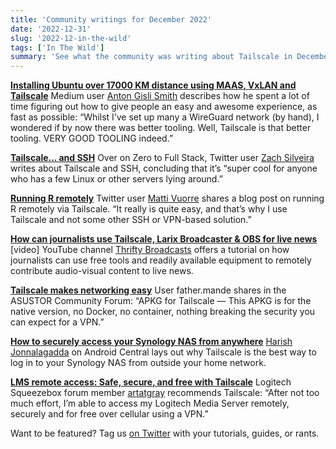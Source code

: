 ```yaml
---
title: 'Community writings for December 2022'
date: '2022-12-31'
slug: '2022-12-in-the-wild'
tags: ['In The Wild']
summary: 'See what the community was writing about Tailscale in December 2022'
---
```


<NewsletterRepublishing />

**[Installing Ubuntu over 17000 KM distance using MAAS, VxLAN and Tailscale](https://medium.com/@antongslismith/bare-metal-cloud-provisioning-from-gcp-de4b65747de)**
Medium user [Anton Gisli Smith](https://medium.com/@antongslismith) describes how he spent a lot of time figuring out how to give people an easy and awesome experience, as fast as possible: “Whilst I’ve set up many a WireGuard network (by hand), I wondered if by now there was better tooling. Well, Tailscale is that better tooling. VERY GOOD TOOLING indeed.”

**[Tailscale... and SSH](https://www.zerotofullstack.io/p/tailscale-and-ssh)**
Over on Zero to Full Stack, Twitter user [Zach Silveira](https://twitter.com/zachcodes) writes about Tailscale and SSH, concluding that it’s “super cool for anyone who has a few Linux or other servers lying around.”

**[Running R remotely](https://vuorre.netlify.app/posts/remote-r/)**
Twitter user [Matti Vuorre](https://twitter.com/vuorre) shares a blog post on running R remotely via Tailscale. “It really is quite easy, and that’s why I use Tailscale and not some other SSH or VPN-based solution.”

**[How can journalists use Tailscale, Larix Broadcaster & OBS for live news](https://www.youtube.com/watch?v=vKNGaYAe5OA)** [video]
YouTube channel [Thrifty Broadcasts](https://www.youtube.com/@thriftybroadcasts) offers a tutorial on how journalists can use free tools and readily available equipment to remotely contribute audio-visual content to live news.

**[Tailscale makes networking easy](https://forum.asustor.com/viewtopic.php?f=42&t=13511&p=45389)**
User father.mande shares in the ASUSTOR Community Forum: “APKG for Tailscale — This APKG is for the native version, no Docker, no container, nothing breaking the security you can expect for a VPN.”

**[How to securely access your Synology NAS from anywhere](https://www.androidcentral.com/accessories/how-to-securely-access-your-synology-nas-from-anywhere)**
[Harish Jonnalagadda](https://www.androidcentral.com/author/harish-jonnalagadda) on Android Central lays out why Tailscale is the best way to log in to your Synology NAS from outside your home network.

**[LMS remote access: Safe, secure, and free with Tailscale](https://forums.slimdevices.com/forum/user-forums/logitech-media-server/113997-lms-remote-access-safe-secure-and-free-with-tailscale-mesh-vpn)**
Logitech Squeezebox forum member [artatgray](https://forums.slimdevices.com/member/73037-artatgray?73037-artatgray) recommends Tailscale: “After not too much effort, I’m able to access my Logitech Media Server remotely, securely and for free over cellular using a VPN.”

Want to be featured? Tag us [on Twitter](https://twitter.com/tailscale) with your tutorials, guides, or rants.
